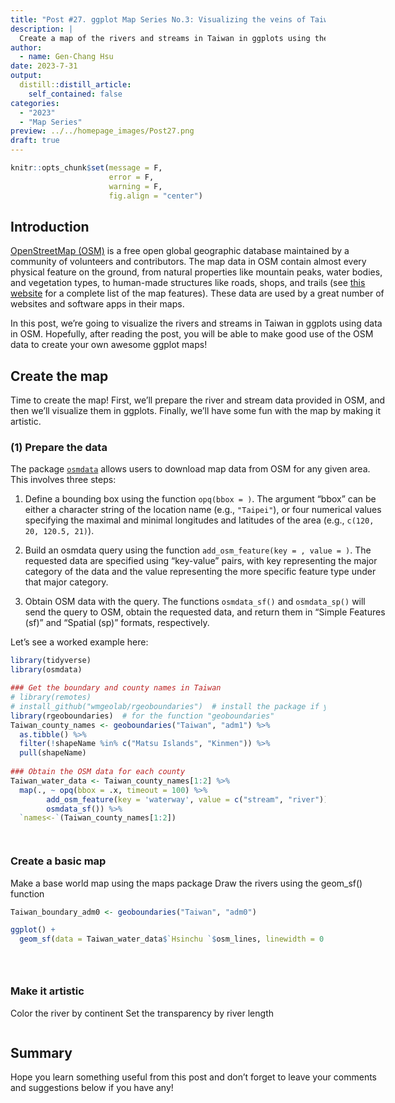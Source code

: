 ```yaml
---
title: "Post #27. ggplot Map Series No.3: Visualizing the veins of Taiwan in ggplots with `osmdata`"
description: |
  Create a map of the rivers and streams in Taiwan in ggplots using the package `osmdata`.
author:
  - name: Gen-Chang Hsu
date: 2023-7-31
output:
  distill::distill_article:
    self_contained: false
categories:
  - "2023"
  - "Map Series"
preview: ../../homepage_images/Post27.png
draft: true
---
```


<!-- Webpage style -->

<style>
d-article a {
    color: #2780e3 !important;
      border-bottom: none !important;
}

d-article a:hover {
  color: #2780e3 !important;
    border-bottom: 2px solid !important;
}

d-byline {
  margin-left: -10% !important;
}

d-title {
  margin-left: -10%;
}

d-title h1{
  font-size: 45px;
  width: 130%;
}

d-article {
  margin-left: -10%;
}

p {
  width: 120%;
}

d-article h2 {
  width: 120%;
}

d-article h3 {
  width: 120%;
  font-size: 28px;
}

div.article-footer{
  width: 120%;
}

d-article div.sourceCode { 
  width: 120% !important;
}

d-article pre { 
  width: 120% !important;
}

div.l-body {
  width: 120% !important;
}

d-article table thead tr {
  height: 60px !important;
  width: 210px !important;
}

d-article table thead th {
  height: 60px !important;
  font-size: 22px !important;
  width: 210px !important;
}

d-article table tbody tr td {
  font-size: 21px !important;
  height: 60px !important;
  text-align: center !important;
  width: 210px !important;
}

div.l-body img {
    margin-right: 20% !important;
}

</style>

```r
knitr::opts_chunk$set(message = F, 
                      error = F, 
                      warning = F,
                      fig.align = "center")

```

<!-- Start of the article -->

## Introduction

[OpenStreetMap (OSM)](https://en.wikipedia.org/wiki/OpenStreetMap) is a free open global geographic database maintained by a community of volunteers and contributors. The map data in OSM contain almost every physical feature on the ground, from natural properties like mountain peaks, water bodies, and vegetation types, to human-made structures like roads, shops, and trails (see [this website](https://wiki.openstreetmap.org/wiki/Map_features) for a complete list of the map features). These data are used by a great number of websites and software apps in their maps.  

In this post, we're going to visualize the rivers and streams in Taiwan in ggplots using data in OSM. Hopefully, after reading the post, you will be able to make good use of the OSM data to create your own awesome ggplot maps!


## Create the map

Time to create the map! First, we'll prepare the river and stream data provided in OSM, and then we'll visualize them in ggplots. Finally, we'll have some fun with the map by making it artistic.

### (1) Prepare the data

The package [`osmdata`](https://cran.r-project.org/web/packages/osmdata/vignettes/osmdata.html#1_Introduction) allows users to download map data from OSM for any given area. This involves three steps:

1. Define a bounding box using the function `opq(bbox = )`. The argument "bbox" can be either a character string of the location name (e.g., `"Taipei"`), or four numerical values specifying the maximal and minimal longitudes and latitudes of the area (e.g., `c(120, 20, 120.5, 21)`).

2. Build an osmdata query using the function `add_osm_feature(key = , value = )`. The requested data are specified using "key-value" pairs, with key representing the major category of the data and the value representing the more specific feature type under that major category. 

3. Obtain OSM data with the query. The functions `osmdata_sf()` and `osmdata_sp()` will send the query to OSM, obtain the requested data, and return them in "Simple Features (sf)" and "Spatial (sp)" formats, respectively.

Let's see a worked example here:

```r
library(tidyverse)
library(osmdata)

### Get the boundary and county names in Taiwan 
# library(remotes)
# install_github("wmgeolab/rgeoboundaries")  # install the package if you haven't
library(rgeoboundaries)  # for the function "geoboundaries"
Taiwan_county_names <- geoboundaries("Taiwan", "adm1") %>% 
  as.tibble() %>% 
  filter(!shapeName %in% c("Matsu Islands", "Kinmen")) %>% 
  pull(shapeName)
  
### Obtain the OSM data for each county
Taiwan_water_data <- Taiwan_county_names[1:2] %>%
  map(., ~ opq(bbox = .x, timeout = 100) %>%
        add_osm_feature(key = 'waterway', value = c("stream", "river")) %>%
        osmdata_sf()) %>% 
  `names<-`(Taiwan_county_names[1:2])




```


### Create a basic map

Make a base world map using the maps package
Draw the rivers using the geom_sf() function

```r

Taiwan_boundary_adm0 <- geoboundaries("Taiwan", "adm0")

ggplot() + 
  geom_sf(data = Taiwan_water_data$`Hsinchu `$osm_lines, linewidth = 0.1, fill = "blue")





```


### Make it artistic

Color the river by continent
Set the transparency by river length

```r






```



## Summary



Hope you learn something useful from this post and don't forget to leave your comments and suggestions below if you have any!

